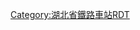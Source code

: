 {{BS-map
| title = 武昌站站线布置图
|inline=1
| map = 
\\\\CONTg\CONTg\\\\\\~~[[京广铁路]][[上行线|上]]、[[下行线]][[丰台站]]方向
\\CONTg\\STRg\STRf\\\\\\~~[[武昌北环铁路]][[武昌东站]]方向
\\STR\\ABZg2\ABZg3\ENDEa\\\\\
\\STR2\STRc3\ABZg+1\ABZg+4\STR\\\\\
\\STRc1\STR+4\STR\ABZg2\ABZg3\\\\\
\\ENDEa\STR\STR\ABZg+1\ABZg+4\\\\\
\\STR\ABZg2\ABZg3\STR\ABZg2\STRc3\\\\
\\ABZg2\KRZ3+1\ABZg+4\STR\STR!~STRc1\STR2+4\STRc3\\\
\STRc2\KRZ3+1\ABZg+4\ABZg2\STR+c3\STR2\STRc13\ABZ4+2f\STRc3\\
STRc2\ABZ1+3f\STR!~STRc4\STR\STR!~STRc1\KRZ2+4\STRc13\STR2+4\STR2!~STRc13\STR2+4!~STRc3\STRc3\
STR+1\STR!~STRc4\STR\STR\STR\ABZg2!~STRc1\STR2+4!~STRc3\STRc13\STR+4!~STRc1\STR+4!~STRc1\ABZ4+2f\STRc3
STR\STR\STR\STR\STR\STR!~STRc1\STR+4!~STRc1\STR+4\STR\STR\STR!~STRc1\STR+4
STR+BSr!~num1r\STR+BSl\STR+BSr\STR\STR\STR\STR+BSl\STR+BSr\STR+BSl\STR+BSr\STR+BSl\STR+BSr~~1站台10道
STR+BSr\STR+BSl!~num2l\STR+BSr\STR\STR\STR\STR+BSl\STR+BSr\STR+BSl\STR+BSr\STR+BSl\STR+BSr~~2站台8道
STR+BSr\STR+BSl\STR+BSr!~num3r\STR\STR\STR\STR+BSl\STR+BSr\STR+BSl\STR+BSr\STR+BSl\STR+BSr~~3站台6道
STR+BSr\STR+BSl\STR+BSr\STR\STR\STR\STR+BSl\STR+BSr\STR+BSl\STR+BSr\STR+BSl\STR+BSr
STR+BSr\STR+BSl\STR+BSr\STR\STR\STR\STR+BSl\STR+BSr\STR+BSl\STR+BSr\STR+BSl\STR+BSr
STR+BSr\STR+BSl\STR+BSr\STR\STR\STR\STR+BSl\STR+BSr\STR+BSl\STR+BSr\STR+BSl\STR+BSr
STR+BSr\STR+BSl\STR+BSr\STR\STR\STR\STR+BSl!~num4l\STR+BSr\STR+BSl\STR+BSr\STR+BSl\STR+BSr~~4站台3道
STR+BSr\STR+BSl\STR+BSr\STR\STR\STR\STR+BSl\STR+BSr!~num5r\STR+BSl\STR+BSr\STR+BSl\STR+BSr~~5站台5道
STR+BSr\STR+BSl\STR+BSr\STR\STR\STR\STR+BSl\STR+BSr\STR+BSl!~num6l\STR+BSr\STR+BSl\STR+BSr~~6站台7道
STR+BSr\STR+BSl\STR+BSr\STR\STR\STR\STR+BSl\STR+BSr\STR+BSl\STR+BSr!~num7r\STR+BSl\STR+BSr~~7站台9道
STR+BSr\STR+BSl\STR+BSr\STR\STR\STR\STR+BSl\STR+BSr\STR+BSl\STR+BSr\STR+BSl!~num8l\STR+BSr~~8站台11道
STR+BSr\STR+BSl\STR+BSr\STR\STR\STR\STR+BSl\STR+BSr\STR+BSl\STR+BSr\STR+BSl\STR+BSr!~num9r~~9站台13道
ABZg2\ABZg3\STR\STR\STR\STR\STR\STR\STR!~STRc2\STR3\STR\STR
ABZg+1\ABZg+4\STR\STR\STR\STR\STR\STR\ABZg+1\STRc4\STR!~STRc2\STR3
STR2\STR2!~STRc3\STR2!~STRc3\STR!~STRc3\STR\STR\STR\STR\STR\STRc2\ABZ3+1g\STRc4
STRc1\STR2+4!~STRc1\STR2+4!~STRc13\ABZg+4!~STRc3\STR\STR\STR!~STRc2\ABZg3!~STRc2\STR3!~STRc2\STR3+1\STRc4\
\STRc1\STR+4!~STRc1\KRZ2+4\STR!~STRc3\STR!~STRc2\KRZ3+1\ABZg+1!~STRc24\STR3+1!~STRc4\STRc4\\
\\ABZg2\ABZg3!~STRc1\KRZ2+4\ABZg+1!~STRc3\STR!~STRc24\KRZ3+1\STRc4\\\
\\ABZg+1\ABZg+4\STR!~STRc1\KRZ2+4\KRZ3+1\STR!~STRc4\\\\
\\STR\STR\STR\ABZg+1\KRZ2+4\STR!~STRc3\\\\
\\STR\STR\STR!~STRc2\ABZg3\STR!~STRc1\ABZg+4\\\\
\\STR\STR\ABZg+1\ABZg2!~STRc4\ABZg2!~STRc3\STR2!~STRc23\STRc3\\\
\STRc2\STR3\STR!~STRc2\ABZg3\STR!~STRc1\ABZg+4!~STRc1\STR2+4!~STRc1\ABZ4+2f!~STRc3\STRc3\\
\STR+1\STRc4\ABZg+1\STR!~STRc4\STR\STR\STRc1\ABZ2+4g!~STRc1\LSTR2+4!~STRc3\\~~武客技走行线
\STR\\STR\STR\STR\STR\\STRc1\LSTR2+4\\
\STR2\STRc3\STR\STR\STR\STR\\\\\
\STRc1\STR2+4\STR!~STRc3\STR\STR\STR\\\\\
\\STRc1\KRZ2+4o\STR!~STRc3\STR\STR\\\\\
\\\STR!~STRc1\KRZ2+4o\STR!~STRc3\STR\\\\\
\\\STR\STR!~STRc1\KRZ2+4o\STR!~STRc3\\\\\
\\\STR\STR\STR!~STRc1\KRZ2+4o\STRc3\\\\
\\\STR\STR\STR\STR!~STRc1\STR2+4\STRc3\\\
\\\STR\STR\STR\STR\STRc1\STR2+4\STRc3\\
\\\STR\STR\STR\STR\\STRc1\LSTR2+4\\~~武客技走行线
\\\STRg\STRg\STRf\STRf\\\\\
\\\CONTf\CONTf\CONTf\CONTf\\\\\~~[[京广铁路]][[广州站]]方向、[[武咸城际铁路]][[咸宁南站]]方向
|bottom={{navbar|武昌站}}
}}
<noinclude>
{{Rdt intro|[[武昌站]]}}
[[Category:湖北省鐵路車站RDT]]
</noinclude>